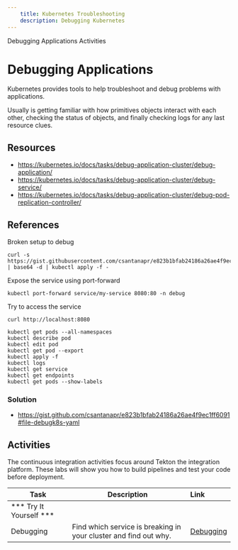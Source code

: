 ```yaml
---
    title: Kubernetes Troubleshooting
    description: Debugging Kubernetes
---
```


<AnchorLinks>
  <AnchorLink>Debugging Applications</AnchorLink>
  <AnchorLink>Activities</AnchorLink>
</AnchorLinks>


# Debugging Applications

Kubernetes provides tools to help troubleshoot and debug problems with applications.

Usually is getting familiar with how primitives objects interact with each other, checking the status of objects, and finally checking logs for any last resource clues.

## Resources
- https://kubernetes.io/docs/tasks/debug-application-cluster/debug-application/
- https://kubernetes.io/docs/tasks/debug-application-cluster/debug-service/
- https://kubernetes.io/docs/tasks/debug-application-cluster/debug-pod-replication-controller/


## References


Broken setup to debug
```
curl -s https://gist.githubusercontent.com/csantanapr/e823b1bfab24186a26ae4f9ec1ff6091/raw/a92550dd499ebefc205fa2cd5c18123409186712/debugk8s.64 | base64 -d | kubectl apply -f -
```

Expose the service using port-forward
```
kubectl port-forward service/my-service 8080:80 -n debug
```
Try to access the service
```
curl http://localhost:8080
```

```
kubectl get pods --all-namespaces
kubectl describe pod
kubectl edit pod
kubectl get pod --export
kubectl apply -f
kubectl logs
kubectl get service
kubectl get endpoints
kubectl get pods --show-labels
```



### Solution
- https://gist.github.com/csantanapr/e823b1bfab24186a26ae4f9ec1ff6091#file-debugk8s-yaml


## Activities

The continuous integration activities focus around Tekton the integration platform. These labs will show you how to build pipelines and test your code before deployment.

| Task                            | Description         | Link        |
| --------------------------------| ------------------  |:----------- |
| *** Try It Yourself ***                         |         |         | 
| Debugging | Find which service is breaking in your cluster and find out why.  | [Debugging](../activities/labs/lab5) | 30 min |

